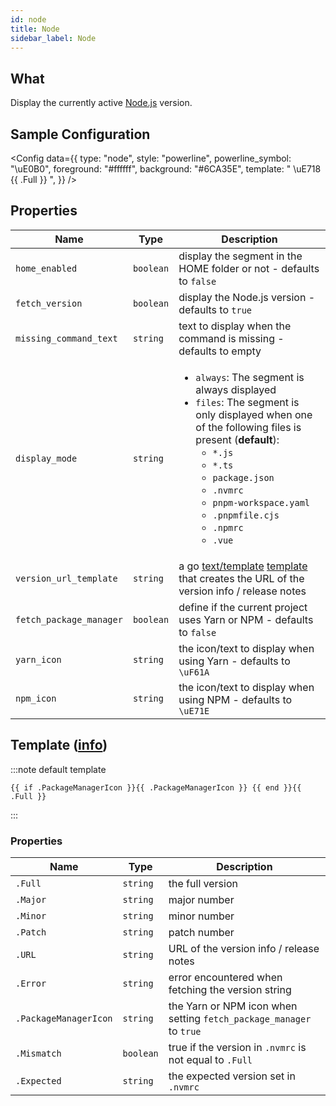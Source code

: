 ```yaml
---
id: node
title: Node
sidebar_label: Node
---
```


## What

Display the currently active [Node.js][node-js] version.

## Sample Configuration


<Config
  data={{
    type: "node",
    style: "powerline",
    powerline_symbol: "\uE0B0",
    foreground: "#ffffff",
    background: "#6CA35E",
    template: " \uE718 {{ .Full }} ",
  }}
/>

## Properties

| Name                    | Type      | Description                                                                                                                                                                                                                                                                                                                               |
| ----------------------- | --------- | ----------------------------------------------------------------------------------------------------------------------------------------------------------------------------------------------------------------------------------------------------------------------------------------------------------------------------------------- |
| `home_enabled`          | `boolean` | display the segment in the HOME folder or not - defaults to `false`                                                                                                                                                                                                                                                                       |
| `fetch_version`         | `boolean` | display the Node.js version - defaults to `true`                                                                                                                                                                                                                                                                                          |
| `missing_command_text`  | `string`  | text to display when the command is missing - defaults to empty                                                                                                                                                                                                                                                                           |
| `display_mode`          | `string`  | <ul><li>`always`: The segment is always displayed</li><li>`files`: The segment is only displayed when one of the following files is present (**default**):<ul><li>`*.js`</li><li>`*.ts`</li><li>`package.json`</li><li>`.nvmrc`</li><li>`pnpm-workspace.yaml`</li><li>`.pnpmfile.cjs`</li><li>`.npmrc`</li><li>`.vue`</li></ul></li></ul> |
| `version_url_template`  | `string`  | a go [text/template][go-text-template] [template][templates] that creates the URL of the version info / release notes                                                                                                                                                                                                                     |
| `fetch_package_manager` | `boolean` | define if the current project uses Yarn or NPM - defaults to `false`                                                                                                                                                                                                                                                                      |
| `yarn_icon`             | `string`  | the icon/text to display when using Yarn - defaults to ` \uF61A`                                                                                                                                                                                                                                                                          |
| `npm_icon`              | `string`  | the icon/text to display when using NPM - defaults to ` \uE71E`                                                                                                                                                                                                                                                                           |

## Template ([info][templates])

:::note default template

```template
{{ if .PackageManagerIcon }}{{ .PackageManagerIcon }} {{ end }}{{ .Full }}
```

:::

### Properties

| Name                  | Type      | Description                                                         |
| --------------------- | --------- | ------------------------------------------------------------------- |
| `.Full`               | `string`  | the full version                                                    |
| `.Major`              | `string`  | major number                                                        |
| `.Minor`              | `string`  | minor number                                                        |
| `.Patch`              | `string`  | patch number                                                        |
| `.URL`                | `string`  | URL of the version info / release notes                             |
| `.Error`              | `string`  | error encountered when fetching the version string                  |
| `.PackageManagerIcon` | `string`  | the Yarn or NPM icon when setting `fetch_package_manager` to `true` |
| `.Mismatch`           | `boolean` | true if the version in `.nvmrc` is not equal to `.Full`             |
| `.Expected`           | `string`  | the expected version set in `.nvmrc`                                |

[go-text-template]: https://golang.org/pkg/text/template/
[templates]: /docs/configuration/templates
[node-js]: https://nodejs.org
